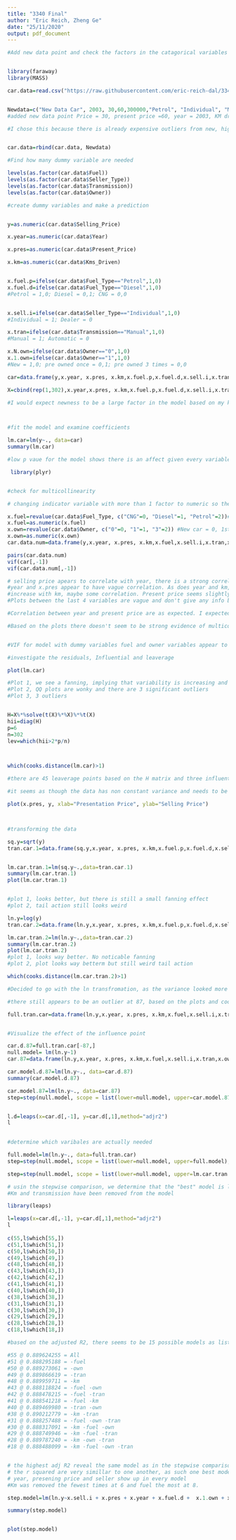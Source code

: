 ---
title: "3340 Final"
author: "Eric Reich, Zheng Ge"
date: "25/11/2020"
output: pdf_document
---

```{r}
#Add new data point and check the factors in the catagorical variables


library(faraway)
library(MASS)

car.data=read.csv("https://raw.githubusercontent.com/eric-reich-dal/3340-Final-Data/main/car%20data.csv")


Newdata=c("New Data Car", 2003, 30,60,300000,"Petrol", "Individual", "Manual", "3") 
#added new data point Price = 30, present price =60, year = 2003, KM driven = 300000, fuel type = Petrol, Seller type = Individual, Transmission = Manual,  Owner = 3rd. 

#I chose this because there is already expensive outliers from new, high end cars, so I made an expensive old car with bad km driven to mess with the leaverage.My thought process in the car is an old beater but looks like a car from a famous movie or was a well known car for the way in looked and has changed hands/been used a lot, but is still worth a lot of money.  


car.data=rbind(car.data, Newdata)

#Find how many dummy variable are needed

levels(as.factor(car.data$Fuel))
levels(as.factor(car.data$Seller_Type))
levels(as.factor(car.data$Transmission))
levels(as.factor(car.data$Owner))


```

```{r}
#create dummy variables and make a prediction


y=as.numeric(car.data$Selling_Price)

x.year=as.numeric(car.data$Year)

x.pres=as.numeric(car.data$Present_Price)

x.km=as.numeric(car.data$Kms_Driven)


x.fuel.p=ifelse(car.data$Fuel_Type=="Petrol",1,0)
x.fuel.d=ifelse(car.data$Fuel_Type=="Diesel",1,0)
#Petrol = 1,0; Diesel = 0,1; CNG = 0,0


x.sell.i=ifelse(car.data$Seller_Type=="Individual",1,0) 
#Individual = 1; Dealer = 0

x.tran=ifelse(car.data$Transmission=="Manual",1,0)  
#Manual = 1; Automatic = 0

x.N.own=ifelse(car.data$Owner=="0",1,0)  
x.1.own=ifelse(car.data$Owner=="1",1,0)  
#New = 1,0; pre owned once = 0,1; pre owned 3 times = 0,0

car=data.frame(y,x.year, x.pres, x.km,x.fuel.p,x.fuel.d,x.sell.i,x.tran,x.N.own,x.1.own)

X=cbind(rep(1,302),x.year,x.pres, x.km,x.fuel.p,x.fuel.d,x.sell.i,x.tran,x.N.own,x.1.own)

#I would expect newness to be a large factor in the model based on my knowledge of the cost of new cars being greater than older cars. KM, year and owner seem likely to be connected due to their connections with newness. I would also imagine that dealers would sell for higher prices, though I do not know enough to say that confidantly. People tend to buy automatic, but there are many people that prefer manual. Type of fuel used is something i have very little knowledge about. And presentation price is also something i know little about.  




```



```{r}
#fit the model and examine coefficients 

lm.car=lm(y~., data=car)
summary(lm.car)

#low p vaue for the model shows there is an affect given every variable is included. x.fuel.p and x.fuel.d p values are above 0.05 (these are dummy variables so must be evaluated different) together implying fuel type is not significant. X.N.own and x.1.own have p values above 0.05 (dummy variables again) implying number of owners is not significant. x.km also has high p, so it may also be insignificant. based on this model price (pr) increases as year increases (older is cheaper as predicted). pr decreases with presentation price (presented for more = selle for more). Both owner and fuel look odd to me, though owner more than fuel.  
```




```{r}
 library(plyr)


#check for multicollinearity

# changing indicator variable with more than 1 factor to numeric so they can be used to compare plots 

x.fuel=revalue(car.data$Fuel_Type, c("CNG"=0, "Diesel"=1, "Petrol"=2))#CNG=0, Deisel=1, Petrol=2 
x.fuel=as.numeric(x.fuel)
x.own=revalue(car.data$Owner, c("0"=0, "1"=1, "3"=2)) #New car = 0, 1st owner = 1, 3 = 2
x.own=as.numeric(x.own)
car.data.num=data.frame(y,x.year, x.pres, x.km,x.fuel,x.sell.i,x.tran,x.own) 

pairs(car.data.num)
vif(car[,-1])
vif(car.data.num[,-1])

# selling price apears to correlate with year, there is a strong correlation between selling price and present price, there is some correlation between km and price though it is difficult to say. Deisel seems to have greater affect on price than CNG and petrol. Dealer also tend to have higher price. Manual seems to have higher price but plot is unclear. New cars tend to sell for more, as expected. 
#year and x.pres appear to have vague correlation. As does year and km, though negative (makes sense as older cars are more likely to be driven more), Fuel appears to be more diesel in newer cars.transmision and seller look vague. number of owners decrease with newer cars
#increase with km, maybe some correlation. Present price seems slightly higher for diesel. seller looks vague. transmission looks vague. new cars present for more, though older cars present higher than somewhat old cars (non linear?). KM increases with fuel type, petrol is the highest (most readily available and cheapest in many places in the world). individual sellers had higher km usage. transmission looks vague. number of owners looks vague (unusual because why would previously unowned cars have lots of km?)
#Plots between the last 4 variables are vague and don't give any info because they are all indicator variables

#Correlation between year and present price are as expected. I expected more noticable correlation between km and price. higher prices for 0 owner makes sense, and the lower priced vehicles with 0 owners may be test vehicles which makes sense for the lower prices. Dealers generally selling for more makes sense because less haggling and more set price than individuals. I would expect year and number of owners to correlate more, especially vehicles with 0 owners. Correlation between year and km driven also makes sense. 0 owners and high km makes sense due to test cars. 

#Based on the plots there doesn't seem to be strong evidence of multicolinearity. Though logoically I think there are interactions between km driven, year and number of owners. 


#VIF for model with dummy variables fuel and owner variables appear to be multicolinear, but when dummy variable are combined, multicolinearity dissapears. 


```


```{r}
#investigate the residuals, Influential and leaverage 

plot(lm.car)

#Plot 1, we see a fanning, implying that variability is increasing and transforming the graph may be a good idea by Using the square root to stabalize the variance
#Plot 2, QQ plots are wonky and there are 3 significant outliers 
#Plot 3, 3 outliers


H=X%*%solve(t(X)%*%X)%*%t(X)
hii=diag(H)
p=6
n=302
lev=which(hii>2*p/n)



which(cooks.distance(lm.car)>1)

#there are 45 leaverage points based on the H matrix and three influential points at 86, 87 and 302 based on cooks distance which is makes sense when looking at the residuals

#it seems as though the data has non constant variance and needs to be stabalized via a transformation and it has high influence. The leaverage also seems weird.

```


```{r}



plot(x.pres, y, xlab="Presentation Price", ylab="Selling Price")




```




```{r}
#transforming the data

sq.y=sqrt(y)
tran.car.1=data.frame(sq.y,x.year, x.pres, x.km,x.fuel.p,x.fuel.d,x.sell.i,x.tran,x.N.own,x.1.own)


lm.car.tran.1=lm(sq.y~.,data=tran.car.1)
summary(lm.car.tran.1)
plot(lm.car.tran.1)


#plot 1, looks better, but there is still a small fanning effect
#plot 2, tail action still looks weird
```


```{r}
ln.y=log(y)
tran.car.2=data.frame(ln.y,x.year, x.pres, x.km,x.fuel.p,x.fuel.d,x.sell.i,x.tran,x.N.own,x.1.own)

lm.car.tran.2=lm(ln.y~.,data=tran.car.2)
summary(lm.car.tran.2)
plot(lm.car.tran.2)
#plot 1, looks way better. No noticable fanning 
#plot 2, plot looks way betterm but still weird tail action 

which(cooks.distance(lm.car.tran.2)>1)

#Decided to go with the ln transfromation, as the variance looked more random and 302 influence of 302 was minimized in cooke distance and residual plot

#there still appears to be an outlier at 87, based on the plots and cooke 

full.tran.car=data.frame(ln.y,x.year, x.pres, x.km,x.fuel,x.sell.i,x.tran,x.own)



```

```{r}
#Visualize the effect of the influence point

car.d.87=full.tran.car[-87,]
null.model= lm(ln.y~1)
car.87=data.frame(ln.y,x.year, x.pres, x.km,x.fuel,x.sell.i,x.tran,x.own)[-87,]

car.model.d.87=lm(ln.y~., data=car.d.87)
summary(car.model.d.87)

car.model.87=lm(ln.y~., data=car.87)
step=step(null.model, scope = list(lower=null.model, upper=car.model.87), direction = "both")


l.d=leaps(x=car.d[,-1], y=car.d[,1],method="adjr2")
l
 

```




```{r}
#determine which varibales are actually needed

full.model=lm(ln.y~., data=full.tran.car)
step=step(null.model, scope = list(lower=null.model, upper=full.model), direction = "both")

step=step(null.model, scope = list(lower=null.model, upper=lm.car.tran.2), direction = "both")

# usin the stepwise comparison, we determine that the "best" model is ln.y = x.sell.i + x.pres + x.year + x.fuel + x.own
#Km and transmission have been removed from the model
```

```{r}
library(leaps)

l=leaps(x=car.d[,-1], y=car.d[,1],method="adjr2")
l
 
c(55,l$which[55,])
c(51,l$which[51,])
c(50,l$which[50,])
c(49,l$which[49,])
c(48,l$which[48,])
c(43,l$which[43,])
c(42,l$which[42,])
c(41,l$which[41,])
c(40,l$which[40,])
c(38,l$which[38,])
c(31,l$which[31,])
c(30,l$which[30,])
c(29,l$which[29,])
c(28,l$which[28,])
c(18,l$which[18,])

#based on the adjusted R2, there seems to be 15 possible models as listed below. 

#55 @ 0.889624255 = All 
#51 @ 0.888295188 = -fuel
#50 @ 0.889273061 = -own 
#49 @ 0.889866619 = -tran
#48 @ 0.889959711 = -km
#43 @ 0.888118824 = -fuel -own
#42 @ 0.888478215 = -fuel -tran
#41 @ 0.888541218 = -fuel -km
#40 @ 0.889469980 = -tran -own
#38 @ 0.890212779 = -km -tran
#31 @ 0.888257488 = -fuel -own -tran 
#30 @ 0.888317091 = -km -fuel -own
#29 @ 0.888749946 = -km -fuel -tran
#28 @ 0.889787240 = -km -own -tran
#18 @ 0.888488099 = -km -fuel -own -tran


# the highest adj R2 reveal the same model as in the stepwise comparison as price = year + presenting price + fuel type + seller + number of owners
# the r squared are very simillar to one another, as such one best model does not seem likely.
# year, presening price and seller show up in every model
#Km was removed the fewest times at 6 and fuel the most at 8. 


```
```{r}
step.model=lm(ln.y~x.sell.i + x.pres + x.year + x.fuel.d +  x.1.own + x.N.own)

summary(step.model)


plot(step.model)
```




